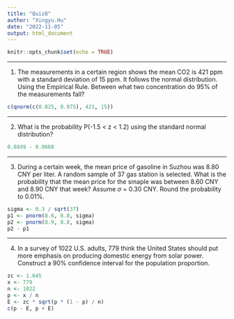 ```yaml
---
title: "Quiz8"
author: "Xingyu.Hu"
date: "2022-11-05"
output: html_document
---
```


```r
knitr::opts_chunk$set(echo = TRUE)
```

---

1. The measurements in a certain region shows the mean CO2 is 421 ppm with a standard deviation of 15 ppm. It follows the normal distribution. Using the Empirical Rule. Between what two concentration do 95% of the measurements fall?

```r
c(qnorm(c(0.025, 0.975), 421, 15))
```

---

2. What is the probability P(-1.5 < z < 1.2) using the standard normal distribution?

```r
0.8849 - 0.0668
```

---

3. During a certain week, the mean price of gasoline in Suzhou was 8.80 CNY per liter. A random sample of 37 gas station is selected. What is the probability that the mean price for the smaple was between 8.60 CNY and 8.90 CNY that week? Assume $\sigma$ = 0.30 CNY. Round the probability to 0.01%.

```r
sigma <- 0.3 / sqrt(37)
p1 <- pnorm(8.6, 8.8, sigma)
p2 <- pnorm(8.9, 8.8, sigma)
p2 - p1
```

---

4. In a survey of 1022 U.S. adults, 779 think the United States should put more emphasis on producing domestic energy from solar power. Construct a 90% confidence interval for the population proportion.

```r
zc <- 1.645
x <- 779
n <- 1022
p <- x / n
E <- zc * sqrt(p * (1 - p) / n)
c(p - E, p + E)
```

